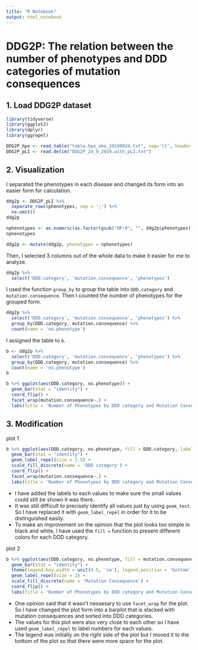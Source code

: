 ```yaml
---
title: "R Notebook"
output: html_notebook
---
```




# DDG2P: The relation between the number of phenotypes and DDD categories of mutation consequences


## 1. Load DDG2P dataset


```r
library(tidyverse)
library(ggplot2)
library(dplyr)
library(ggrepel)

DDG2P_hpo <- read.table("table.hpo_obo_20190924.txt", sep='\t', header = T)
DDG2P_pLI <- read.delim("DDG2P_24_9_2019.with_pLI.txt")
```


## 2. Visualization


I separated the phenotypes in each disease and changed its form into an easier form for calculation.
```r
ddg2p <- DDG2P_pLI %>%
  separate_rows(phenotypes, sep = ';') %>%
  na.omit()
ddg2p

nphenotypes <- as.numeric(as.factor(gsub("HP:0", "", ddg2p$phenotypes)))
nphenotypes

ddg2p <- mutate(ddg2p, phenotypes = nphenotypes)
```


Then, I selected 3 columns out of the whole data to make it easier for me to analyze.
```r
ddg2p %>%
  select('DDD.category', 'mutation.consequence', 'phenotypes')
```


I used the function `group_by` to group the table into `DDD.category` and `mutation.consequence`. Then I counted the number of phenotypes for the grouped form.
```r
ddg2p %>%
  select('DDD.category', 'mutation.consequence', 'phenotypes') %>%
  group_by(DDD.category, mutation.consequence) %>%
  count(name = 'no.phenotype')
```


I assigned the table to `b`.
```r
b <- ddg2p %>%
  select('DDD.category', 'mutation.consequence', 'phenotypes') %>%
  group_by(DDD.category, mutation.consequence) %>%
  count(name = 'no.phenotype')
b
```


```r
b %>% ggplot(aes(DDD.category, no.phenotype)) +
  geom_bar(stat = "identity") +
  coord_flip() +
  facet_wrap(mutation.consequence~.) +
  labs(title = 'Number of Phenotypes by DDD category and Mutation Consequence' , x = 'DDD category', y = 'Number of Phenotypes')
```


## 3. Modification


plot 1
```r
b %>% ggplot(aes(DDD.category, no.phenotype, fill = DDD.category, label = no.phenotype)) +
  geom_bar(stat = "identity") +
  geom_label_repel(size = 1.5) +
  scale_fill_discrete(name = 'DDD category') +
  coord_flip() +
  facet_wrap(mutation.consequence~.) +
  labs(title = 'Number of Phenotypes by DDD category and Mutation Consequence' , x = 'DDD category', y = 'Number of Phenotypes')
```

- I have added the labels to each values to make sure the small values could still be shown it was there.
- It was still difficult to precisely identify all values just by using `geom_text`. So I have replaced it with `geom_label_repel` in order for it to be distinguished easily.
- To make an improvement on the opinion that the plot looks too simple in black and white, I  have used the `fill = ` function to present different colors for each DDD category.


plot 2 
```r
b %>% ggplot(aes(DDD.category, no.phenotype, fill = mutation.consequence, label = no.phenotype)) +
  geom_bar(stat = "identity") +
  theme(legend.key.width = unit(0.5, 'cm'), legend.position = 'bottom', legend.text = element_text(size=5), legend.title = element_text(size=7))+
  geom_label_repel(size = 2) +
  scale_fill_discrete(name = 'Mutation Consequence') +
  coord_flip() +
  labs(title = 'Number of Phenotypes by DDD category and Mutation Consequence' , x = 'DDD category', y = 'Number of Phenotypes')
```

- One opinion said that it wasn't nessesary to use `facet_wrap` for the plot. So I have changed the plot form into a barplot that is stacked with mutation consequences and sorted into DDD categories.
- The values for this plot were also very close to each other so I have used `geom_label_repel` to label numbers for each values.
- The legend was initially on the right side of the plot but I moved it to the bottom of the plot so that there were more space for the plot.



